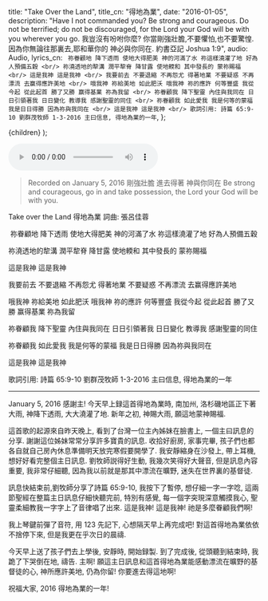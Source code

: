 
  title: "Take Over the Land",
  title_cn: "得地為業",
  date: "2016-01-05",
  description:
    "Have I not commanded you?  Be strong and courageous.  Do not be terrified; do not be discouraged, for the Lord your God will be with you wherever you go.  我豈沒有吩咐你麼? 你當剛強壯膽,不要懼怕,也不要驚惶.因為你無論往那裏去,耶和華你的 神必與你同在. 約書亞記 Joshua 1:9",
  audio: Audio,
  lyrics_cn: `​ 祢眷顧地 降下透雨
使地大得肥美 神的河滿了水
祢這樣澆灌了地
好為人預備五穀
<br/>
祢澆透地的犂溝
潤平犂脊 降甘露
使地輭和
其中發長的 蒙祢賜福
<br/>
這是我神 這是我神
<br/>
我要前去 不要退縮 不再怨尤
得著地業 不要疑惑 不再漂流
去赢得應許美地
<br/>
哦我神
祢給美地
如此肥沃
哦我神
祢的應許
何等豐盛
我從今起 從此起首 勝了又勝
赢得基業 祢為我留
<br/>
祢眷顧我 降下聖靈
內住與我同在
日日引領著我
日日變化 教導我
感謝聖靈的同住
<br/>
祢眷顧我 如此愛我
我是何等的蒙福
我是日日得勝
因為祢與我同在
<br/>
這是我神 這是我神
<br/>
歌詞引用:
詩篇 65:9-10
劉群茂牧師 1-3-2016 主曰信息, 得地為業的一年`,
};

  <MDXWrapper meta={meta}>{children}</MDXWrapper>
);

<audio controls src={Audio}></audio>

> Recorded on January 5, 2016
> 剛強壯膽
> 進去得著
> 神與你同在
> Be strong and courageous,
> go in and take possession,
> the Lord your God will be with you.

Take over the Land
得地為業
詞曲: 張呂佳蓉

​ 祢眷顧地 降下透雨
使地大得肥美 神的河滿了水
祢這樣澆灌了地
好為人預備五穀

祢澆透地的犂溝
潤平犂脊 降甘露
使地輭和
其中發長的 蒙祢賜福

這是我神 這是我神

我要前去 不要退縮 不再怨尤
得著地業 不要疑惑 不再漂流
去赢得應許美地

哦我神
祢給美地
如此肥沃
哦我神
祢的應許
何等豐盛
我從今起 從此起首 勝了又勝
赢得基業 祢為我留

祢眷顧我 降下聖靈
內住與我同在
日日引領著我
日日變化 教導我
感謝聖靈的同住

祢眷顧我 如此愛我
我是何等的蒙福
我是日日得勝
因為祢與我同在

這是我神 這是我神

歌詞引用:
詩篇 65:9-10
劉群茂牧師 1-3-2016 主曰信息, 得地為業的一年

<hr />

January 5, 2016
感謝主! 今天早上録這首得地為業時, 南加州, 洛杉磯地區正下著大雨, 神降下透雨, 大大澆灌了地. 新年之初, 神賜大雨, 願這地蒙神賜福.

這首歌的起源來自昨天晚上, 看到了台灣一位主內姊妹在臉書上, 一個主曰訊息的分享. 謝謝這位姊妹常常分享許多寶貴的訊息. 收拾好廚房, 家事完畢, 孩子們也都各自就自己房內休息準備明天放完寒假要開學了. 我安靜縮身在沙發上, 帶上耳機, 想好好看完整個主日訊息. 劉牧師説得好生動, 我幾次笑得好大聲音, 但是訊息內容重要, 我非常仔細聽, 因為我以前就是那其中漂流在曠野, 迷失在世界裏的基督徒.

訊息快結束前,劉牧師分享了詩篇 65:9-10, 我按下了暫停, 想仔細一字一字唸, 這兩節聖經在整篇主日訊息仔細快聽完前, 特別有感覺, 每一個字突現深意觸摸我心, 聖靈柔細教我一字字上了音律唱了出來. 這是我神! 這是我神! 祂是多麼眷顧我們啊!

我上琴鍵前彈了音符, 用 123 先記下, 心想隔天早上再完成吧! 對這首得地為業依依不捨停下來, 但是我更在乎次日的晨禱.

今天早上送了孩子們去上學後, 安靜時, 開始録製. 到了完成後, 從頭聽到結束時, 我跪了下哭倒在地, 禱告. 主啊! 願這主日訊息和這首得地為業能感動漂流在曠野的基督徒的心, 神所應許美地, 仍為你留! 你要進去得這地啊!

祝福大家, 2016 得地為業的一年!
